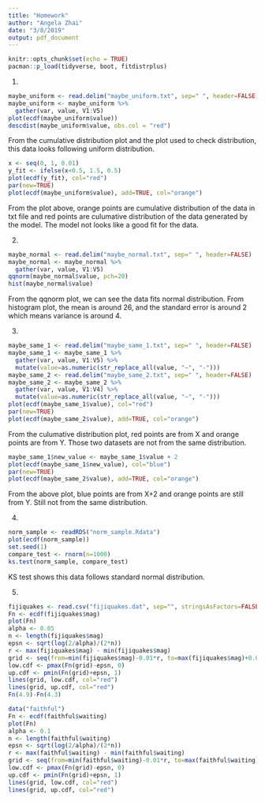 ```yaml
---
title: "Homework"
author: "Angela Zhai"
date: "3/8/2019"
output: pdf_document
---
```


```r
knitr::opts_chunk$set(echo = TRUE)
pacman::p_load(tidyverse, boot, fitdistrplus)
```

1.

```r
maybe_uniform <- read.delim("maybe_uniform.txt", sep=" ", header=FALSE)
maybe_uniform <- maybe_uniform %>%
  gather(var, value, V1:V5)
plot(ecdf(maybe_uniform$value))
descdist(maybe_uniform$value, obs.col = "red")
```

From the cumulative distribution plot and the plot used to check distribution, this data looks following uniform distribution.

```r
x <- seq(0, 1, 0.01)
y_fit <- ifelse(x<0.5, 1.5, 0.5)
plot(ecdf(y_fit), col="red")
par(new=TRUE)
plot(ecdf(maybe_uniform$value), add=TRUE, col="orange")
```

From the plot above, orange points are cumulative distribution of the data in txt file and red points are culumative distribution of the data generated by the model. The model not looks like a good fit for the data.

2.

```r
maybe_normal <- read.delim("maybe_normal.txt", sep=" ", header=FALSE)
maybe_normal <- maybe_normal %>%
  gather(var, value, V1:V5)
qqnorm(maybe_normal$value, pch=20)
hist(maybe_normal$value)
```

From the qqnorm plot, we can see the data fits normal distribution. From histogram plot, the mean is around 26, and the standard error is around 2 which means variance is around 4.

3.

```r
maybe_same_1 <- read.delim("maybe_same_1.txt", sep=" ", header=FALSE)
maybe_same_1 <- maybe_same_1 %>%
  gather(var, value, V1:V5) %>%
  mutate(value=as.numeric(str_replace_all(value, "−", "-")))
maybe_same_2 <- read.delim("maybe_same_2.txt", sep=" ", header=FALSE)
maybe_same_2 <- maybe_same_2 %>%
  gather(var, value, V1:V4) %>%
  mutate(value=as.numeric(str_replace_all(value, "−", "-")))
plot(ecdf(maybe_same_1$value), col="red")
par(new=TRUE)
plot(ecdf(maybe_same_2$value), add=TRUE, col="orange")
```

From the culumative distribution plot, red points are from X and orange points are from Y. Those two datasets are not from the same distribution.

```r
maybe_same_1$new_value <- maybe_same_1$value + 2
plot(ecdf(maybe_same_1$new_value), col="blue")
par(new=TRUE)
plot(ecdf(maybe_same_2$value), add=TRUE, col="orange")
```

From the above plot, blue points are from X+2 and orange points are still from Y. Still not from the same distribution.

4.

```r
norm_sample <- readRDS("norm_sample.Rdata")
plot(ecdf(norm_sample))
set.seed(1)
compare_test <- rnorm(n=1000)
ks.test(norm_sample, compare_test)
```

KS test shows this data follows standard normal distribution.

5.

```r
fijiquakes <- read.csv("fijiquakes.dat", sep="", stringsAsFactors=FALSE)
Fn <- ecdf(fijiquakes$mag)
plot(Fn)
alpha <- 0.05
n <- length(fijiquakes$mag)
epsn <- sqrt(log(2/alpha)/(2*n))
r <- max(fijiquakes$mag) - min(fijiquakes$mag)
grid <- seq(from=min(fijiquakes$mag)-0.01*r, to=max(fijiquakes$mag)+0.01*r, l=1000)
low.cdf <- pmax(Fn(grid)-epsn, 0)
up.cdf <- pmin(Fn(grid)+epsn, 1)
lines(grid, low.cdf, col="red")
lines(grid, up.cdf, col="red")
Fn(4.9)-Fn(4.3)
```

```r
data("faithful")
Fn <- ecdf(faithful$waiting)
plot(Fn)
alpha <- 0.1
n <- length(faithful$waiting)
epsn <- sqrt(log(2/alpha)/(2*n))
r <- max(faithful$waiting) - min(faithful$waiting)
grid <- seq(from=min(faithful$waiting)-0.01*r, to=max(faithful$waiting)+0.01*r, l=1000)
low.cdf <- pmax(Fn(grid)-epsn, 0)
up.cdf <- pmin(Fn(grid)+epsn, 1)
lines(grid, low.cdf, col="red")
lines(grid, up.cdf, col="red")
```

